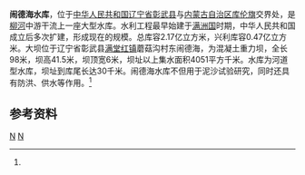 {{Infobox Reservoir 
|name = 闹德海水库
|nickname =
|image = 
|image_caption = 
|map = 
|map_caption = 
|pushpin_map = China Liaoning
|pushpin_map_caption = 闹德海水库在辽宁的位置
|code =BBA23000532
|class = 大型水库
|location_of_reservoir = [[辽宁省|辽宁省]][[彰武县|彰武县]]与<br>[[内蒙古自治区|内蒙古自治区]][[库伦旗|库伦旗]]交界处
|location_of_dam =
|inflow =
|outflow =[[柳河_(辽河)|柳河]]
|catchment_area =4051
|reservoir_area =
|mean_depth = 
|maximum_depth = 
|flood_level = 
|normal_water_level =
|dead_water_level = 
|water_quality = 
|island = 
|maximum_storage_capacity = 2.17亿
|normal_storage_capacity =0.47亿
|type_of_dam =混凝土重力坝
|elevation_of_dam =
|height_of_dam =41.5
|length_of_dam =98
|width_of_dam =6
|installed_capacity =
|irrigated_area =
|start =
|complete = 
|cost = 
|emigrate =
|latd = 42
|latm = 41
|lats = 4.6
|latNS =N 
|longd = 122
|longm = 09
|longs =56.8
|longEW = E
|website = 
|footnotes = <ref name="中国河湖大典">{{cite book zh |author=《[[中国河湖大典|中国河湖大典]]》编纂委员会 |title=《中国河湖大典·黑龙江、辽河卷》 |format=M |edition=1 |location=北京 |publisher=中国水利水电出版社 |date=2014年4月 |pages=263页 |id= ISBN 978-7-5170-1950-3}}</ref>
}}
'''闹德海水库'''，位于[[中华人民共和国|中华人民共和国]][[辽宁省|辽宁省]][[彰武县|彰武县]]与[[内蒙古自治区|内蒙古自治区]][[库伦旗|库伦旗]]交界处，是[[柳河_(辽河)|柳河]]中游干流上一座大型水库。水利工程最早始建于[[满洲国|满洲国]]时期，中华人民共和国成立后多次扩建，形成现在的规模。总库容2.17亿立方米，兴利库容0.47亿立方米。大坝位于辽宁省彰武县[[满堂红镇|满堂红镇]]蘑菇沟村东闹德海，为混凝土重力坝，全长98米，坝高41.5米，坝顶宽6米，坝址以上集水面积4051平方千米。水库为河道型水库，坝址到库尾长达30千米。闹德海水库不但用于泥沙试验研究，同时还具有防洪、供水等作用。<ref name="中国河湖大典"/>

==参考资料==
{{reflist}}
[[Category:辽宁水库|N]]
[[Category:内蒙古水库|N]]